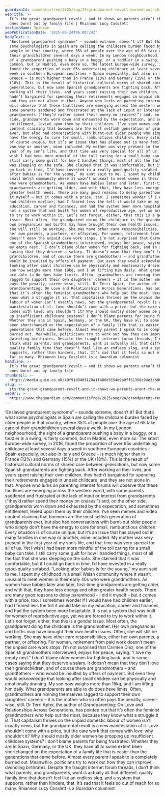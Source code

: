 ```yaml
---
guardianId: commentisfree/2025/aug/24/grandparent-revolt-burned-out-childcare-birthrates
webTitle: >-
  It’s the great grandparent revolt – and it shows we parents aren’t the only
  ones burnt out by family life | Rhiannon Lucy Cosslett
sectionName: Opinion
webPublicationDate: '2025-08-24T06:00:24Z'
bodyText: >-
  ‘Enslaved grandparent syndrome” – sounds extreme, doesn’t it? But that’s what
  some psychologists in Spain are calling the childcare burden faced by older
  people in that country, where 35% of people over the age of 65 take care of
  their grandchildren several days a week. In my London neighbourhood, the sight
  of a grandparent pushing a baby in a buggy, or a toddler in a swing, is fairly
  common, but in Madrid, even more so. The latest Europe-wide survey, in 2016,
  found the proportion of over 65s undertaking childcare at least several days a
  week in southern European countries – Spain especially, but also in Italy and
  Greece – is much higher than in France (13%) and Germany (15%) or the UK
  (18%). This is the result of historical cultural norms of shared care between
  generations, but now some Spanish grandparents are fighting back. After
  working all their lives, and years spent raising their own children, they
  hadn’t bargained for spending their retirements engaged in unpaid childcare,
  and they are not alone in that. Anyone who lurks on parenting internet forums
  will observe that these faultlines are emerging across the western world, with
  some parents saddened and frustrated at the lack of input or interest from
  grandparents (“they’d rather spend their money on cruises!”) and, on the other
  side, grandparents worn down and exhausted by the expectation, and sometimes
  entitlement, levied upon them by their children. I’ve seen memes and video
  content claiming that boomers are the most selfish generation of grandparents
  ever, but also had conversations with burnt-out older people who simply don’t
  have the energy to care for small, rambunctious children. Every situation is
  of course unique, but it’s an issue that has played out in many families in
  one way or another, mine included. My mother was very present in the first
  year of my son’s life, and that time was very special for all of us. Yet I
  wish I had been more mindful of the toll caring for a small baby can take. I
  still carry some guilt for how I handled things, most of all the fact that she
  was sleeping on the sofa. She claimed that it was comfortable, but if I could
  go back in time, I’d have invested in a really good-quality sofabed. “Looking
  after babies is for the young,” my aunt said to me. I spent my childhood in a
  small Welsh community where it wasn’t unusual to meet women in their early 40s
  who were grandmothers. As women have babies later and later, first-time
  grandparents are getting older, and with that, they have less energy and often
  greater health needs. There are many good reasons to delay parenthood – I did
  it myself – but it comes with a price, too. I sometimes wonder if I would have
  had children earlier, had I feared less the toll it would take on my
  education, career and finances, and had the system been more hospitable. It is
  not a system that was built for women of reproductive age, yet we are forced
  to try to work within it. Let’s not forget, either, that this is a gender
  issue. Most often, the grandparent doing the childcare is the grandmother. Her
  own pregnancies and births may have brought their own health issues. Often,
  she will still be working. She may have other care responsibilities, either
  her own parents, a partner, or offspring. For women, retirement from paid work
  doesn’t mean the unpaid care work stops. I’m not surprised that Carmen Díez,
  one of the Spanish grandmothers interviewed, enjoys her peace, saying: “I love
  my empty nest.” I don’t blame older women for fighting back, and in some cases
  saying that they deserve a salary. It doesn’t mean that they don’t love their
  grandchildren, and of course there are grandmothers – and grandfathers – who
  would be insulted by offers of payment. But even they would acknowledge that
  looking after small children can be physically and emotionally draining. My
  son now weighs more than 18kg, and I am lifting him daily. What grandparents
  are able to do does have limits. Often, grandmothers are running themselves
  ragged to support their own daughters’ careers – it is the mother who so often
  pays the penalty, career-wise, still. Dr Terri Apter, the author of
  Grandparenting: On Love and Relationships Across Generations, has pointed out
  that it’s often the feminist grandmothers who help out the most, because they
  know what a struggle it is. That capitalism thrives on the unpaid domestic
  labour of women isn’t exactly news, but the grandparental revolt is a new
  manifestation of it. Love shouldn’t come with a price, but the care work that
  comes with love: why shouldn’t it? Why should mostly older women be propping
  up insufficient childcare systems? I don’t blame parents for being frustrated.
  Whether they are in Spain, Germany, or the UK, they have all to some extent
  been shortchanged on the expectation of a family life that is easier than the
  generations that came before. Almost every parent I speak to is completely
  burned out. Meanwhile, politicians try to work out how they can improve
  dwindling birthrates. Despite the fraught internet forum threads, I don’t
  think what parents, and grandparents, want is actually all that different:
  quality family time that doesn’t feel like an endless slog, and a system that
  supports, rather than hinders, that. It’s sad that it feels so out of reach
  for so many. Rhiannon Lucy Cosslett is a Guardian columnist
headline: >-
  It’s the great grandparent revolt – and it shows we parents aren’t the only
  ones burnt out by family life
thumbnail: >-
  https://media.guim.co.uk/40f91d3483120a1f480e5554e9a9ff51356c94e3/608_60_4652_3722/500.jpg
slug: >-
  its-the-great-grandparent-revolt-and-it-shows-we-parents-arent-the-only-ones-burnt-out-by-family-life-or-rhiannon-lucy-cosslett
webUrl: >-
  https://www.theguardian.com/commentisfree/2025/aug/24/grandparent-revolt-burned-out-childcare-birthrates
---
```

‘Enslaved grandparent syndrome” – sounds extreme, doesn’t it? But that’s what some psychologists in Spain are calling the childcare burden faced by older people in that country, where 35% of people over the age of 65 take care of their grandchildren several days a week. In my London neighbourhood, the sight of a grandparent pushing a baby in a buggy, or a toddler in a swing, is fairly common, but in Madrid, even more so. The latest Europe-wide survey, in 2016, found the proportion of over 65s undertaking childcare at least several days a week in southern European countries – Spain especially, but also in Italy and Greece – is much higher than in France (13%) and Germany (15%) or the UK (18%). This is the result of historical cultural norms of shared care between generations, but now some Spanish grandparents are fighting back. After working all their lives, and years spent raising their own children, they hadn’t bargained for spending their retirements engaged in unpaid childcare, and they are not alone in that. Anyone who lurks on parenting internet forums will observe that these faultlines are emerging across the western world, with some parents saddened and frustrated at the lack of input or interest from grandparents (“they’d rather spend their money on cruises!”) and, on the other side, grandparents worn down and exhausted by the expectation, and sometimes entitlement, levied upon them by their children. I’ve seen memes and video content claiming that boomers are the most selfish generation of grandparents ever, but also had conversations with burnt-out older people who simply don’t have the energy to care for small, rambunctious children. Every situation is of course unique, but it’s an issue that has played out in many families in one way or another, mine included. My mother was very present in the first year of my son’s life, and that time was very special for all of us. Yet I wish I had been more mindful of the toll caring for a small baby can take. I still carry some guilt for how I handled things, most of all the fact that she was sleeping on the sofa. She claimed that it was comfortable, but if I could go back in time, I’d have invested in a really good-quality sofabed. “Looking after babies is for the young,” my aunt said to me. I spent my childhood in a small Welsh community where it wasn’t unusual to meet women in their early 40s who were grandmothers. As women have babies later and later, first-time grandparents are getting older, and with that, they have less energy and often greater health needs. There are many good reasons to delay parenthood – I did it myself – but it comes with a price, too. I sometimes wonder if I would have had children earlier, had I feared less the toll it would take on my education, career and finances, and had the system been more hospitable. It is not a system that was built for women of reproductive age, yet we are forced to try to work within it. Let’s not forget, either, that this is a gender issue. Most often, the grandparent doing the childcare is the grandmother. Her own pregnancies and births may have brought their own health issues. Often, she will still be working. She may have other care responsibilities, either her own parents, a partner, or offspring. For women, retirement from paid work doesn’t mean the unpaid care work stops. I’m not surprised that Carmen Díez, one of the Spanish grandmothers interviewed, enjoys her peace, saying: “I love my empty nest.” I don’t blame older women for fighting back, and in some cases saying that they deserve a salary. It doesn’t mean that they don’t love their grandchildren, and of course there are grandmothers – and grandfathers – who would be insulted by offers of payment. But even they would acknowledge that looking after small children can be physically and emotionally draining. My son now weighs more than 18kg, and I am lifting him daily. What grandparents are able to do does have limits. Often, grandmothers are running themselves ragged to support their own daughters’ careers – it is the mother who so often pays the penalty, career-wise, still. Dr Terri Apter, the author of Grandparenting: On Love and Relationships Across Generations, has pointed out that it’s often the feminist grandmothers who help out the most, because they know what a struggle it is. That capitalism thrives on the unpaid domestic labour of women isn’t exactly news, but the grandparental revolt is a new manifestation of it. Love shouldn’t come with a price, but the care work that comes with love: why shouldn’t it? Why should mostly older women be propping up insufficient childcare systems? I don’t blame parents for being frustrated. Whether they are in Spain, Germany, or the UK, they have all to some extent been shortchanged on the expectation of a family life that is easier than the generations that came before. Almost every parent I speak to is completely burned out. Meanwhile, politicians try to work out how they can improve dwindling birthrates. Despite the fraught internet forum threads, I don’t think what parents, and grandparents, want is actually all that different: quality family time that doesn’t feel like an endless slog, and a system that supports, rather than hinders, that. It’s sad that it feels so out of reach for so many. Rhiannon Lucy Cosslett is a Guardian columnist
